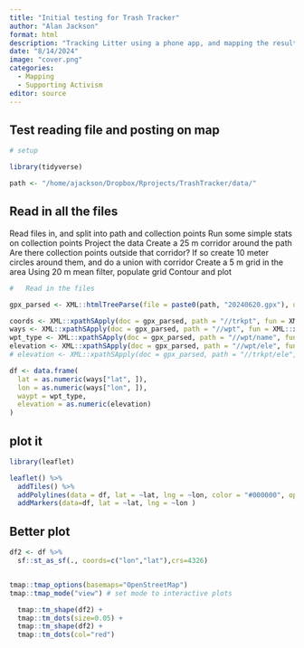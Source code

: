 ```yaml
---
title: "Initial testing for Trash Tracker"
author: "Alan Jackson"
format: html
description: "Tracking Litter using a phone app, and mapping the results"
date: "8/14/2024"
image: "cover.png"
categories:
  - Mapping
  - Supporting Activism
editor: source
---
```


##    Test reading file and posting on map

```r

# setup

library(tidyverse)

path <- "/home/ajackson/Dropbox/Rprojects/TrashTracker/data/"


```

##        Read in all the files

Read files in, and split into path and collection points
Run some simple stats on collection points
Project the data
Create a 25 m corridor around the path
Are there collection points outside that corridor?
If so create 10 meter circles around them, and do a union with corridor
Create a 5 m grid in the area
Using 20 m mean filter, populate grid
Contour and plot


```r

#   Read in the files

gpx_parsed <- XML::htmlTreeParse(file = paste0(path, "20240620.gpx"), useInternalNodes = TRUE)

coords <- XML::xpathSApply(doc = gpx_parsed, path = "//trkpt", fun = XML::xmlAttrs)
ways <- XML::xpathSApply(doc = gpx_parsed, path = "//wpt", fun = XML::xmlAttrs)
wpt_type <- XML::xpathSApply(doc = gpx_parsed, path = "//wpt/name", fun = XML::xmlValue)
elevation <- XML::xpathSApply(doc = gpx_parsed, path = "//wpt/ele", fun = XML::xmlValue)
# elevation <- XML::xpathSApply(doc = gpx_parsed, path = "//trkpt/ele", fun = XML::xmlValue)

df <- data.frame(
  lat = as.numeric(ways["lat", ]),
  lon = as.numeric(ways["lon", ]),
  waypt = wpt_type,
  elevation = as.numeric(elevation)
)

```

## plot it

```r
library(leaflet)

leaflet() %>%
  addTiles() %>%
  addPolylines(data = df, lat = ~lat, lng = ~lon, color = "#000000", opacity = 0.8, weight = 3) %>% 
  addMarkers(data=df, lat = ~lat, lng = ~lon )
```


##        Better plot

```r

df2 <- df %>% 
  sf::st_as_sf(., coords=c("lon","lat"),crs=4326)


tmap::tmap_options(basemaps="OpenStreetMap")
tmap::tmap_mode("view") # set mode to interactive plots

  tmap::tm_shape(df2) + 
  tmap::tm_dots(size=0.05) +
  tmap::tm_shape(df2) + 
  tmap::tm_dots(col="red")
```















